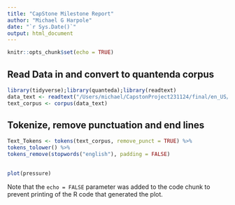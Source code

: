 ```yaml
---
title: "CapStone Milestone Report"
author: "Michael G Harpole"
date: "`r Sys.Date()`"
output: html_document
---
```


```r
knitr::opts_chunk$set(echo = TRUE)
```

## Read Data in and convert to quantenda corpus

```r
library(tidyverse);library(quanteda);library(readtext)
data_text <- readtext("/Users/michael/CapstonProject231124/final/en_US/*")
text_corpus <- corpus(data_text)
```

## Tokenize, remove punctuation and end lines

```r
Text_Tokens <- tokens(text_corpus, remove_punct = TRUE) %>%
tokens_tolower() %>%
tokens_remove(stopwords("english"), padding = FALSE)

```

## 

```r
plot(pressure)
```

Note that the `echo = FALSE` parameter was added to the code chunk to prevent printing of the R code that generated the plot.
